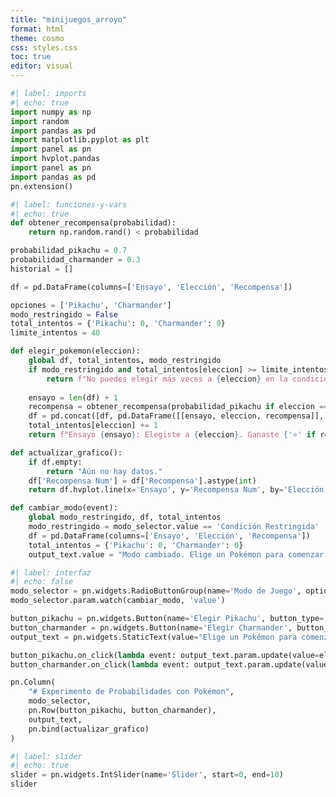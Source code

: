 ```yaml
---
title: "minijuegos_arroyo"
format: html
theme: cosmo
css: styles.css
toc: true
editor: visual
---
```


```python
#| label: imports
#| echo: true
import numpy as np
import random
import pandas as pd
import matplotlib.pyplot as plt
import panel as pn
import hvplot.pandas
import panel as pn
import pandas as pd
pn.extension()
```

```python
#| label: funciones-y-vars
#| echo: true
def obtener_recompensa(probabilidad):
    return np.random.rand() < probabilidad

probabilidad_pikachu = 0.7
probabilidad_charmander = 0.3
historial = []

df = pd.DataFrame(columns=['Ensayo', 'Elección', 'Recompensa'])

opciones = ['Pikachu', 'Charmander']
modo_restringido = False
total_intentos = {'Pikachu': 0, 'Charmander': 0}
limite_intentos = 40

def elegir_pokemon(eleccion):
    global df, total_intentos, modo_restringido
    if modo_restringido and total_intentos[eleccion] >= limite_intentos:
        return f"No puedes elegir más veces a {eleccion} en la condición restringida."
    
    ensayo = len(df) + 1
    recompensa = obtener_recompensa(probabilidad_pikachu if eleccion == 'Pikachu' else probabilidad_charmander)
    df = pd.concat([df, pd.DataFrame([[ensayo, eleccion, recompensa]], columns=['Ensayo', 'Elección', 'Recompensa'])], ignore_index=True)
    total_intentos[eleccion] += 1
    return f"Ensayo {ensayo}: Elegiste a {eleccion}. Ganaste {'⭐' if recompensa else 'ninguna estrella'}"

def actualizar_grafico():
    if df.empty:
        return "Aún no hay datos."
    df['Recompensa Num'] = df['Recompensa'].astype(int)
    return df.hvplot.line(x='Ensayo', y='Recompensa Num', by='Elección', title='Evolución de Probabilidades', line_width=2)

def cambiar_modo(event):
    global modo_restringido, df, total_intentos
    modo_restringido = modo_selector.value == 'Condición Restringida'
    df = pd.DataFrame(columns=['Ensayo', 'Elección', 'Recompensa'])
    total_intentos = {'Pikachu': 0, 'Charmander': 0}
    output_text.value = "Modo cambiado. Elige un Pokémon para comenzar el experimento."

```

```python
#| label: interfaz
#| echo: false
modo_selector = pn.widgets.RadioButtonGroup(name='Modo de Juego', options=['Condición Libre', 'Condición Restringida'])
modo_selector.param.watch(cambiar_modo, 'value')

button_pikachu = pn.widgets.Button(name='Elegir Pikachu', button_type='success')
button_charmander = pn.widgets.Button(name='Elegir Charmander', button_type='danger')
output_text = pn.widgets.StaticText(value="Elige un Pokémon para comenzar el experimento.")

button_pikachu.on_click(lambda event: output_text.param.update(value=elegir_pokemon('Pikachu')))
button_charmander.on_click(lambda event: output_text.param.update(value=elegir_pokemon('Charmander')))

pn.Column(
    "# Experimento de Probabilidades con Pokémon",
    modo_selector,
    pn.Row(button_pikachu, button_charmander),
    output_text,
    pn.bind(actualizar_grafico)
)
```

```python
#| label: slider
#| echo: true
slider = pn.widgets.IntSlider(name='Slider', start=0, end=10)
slider

```
